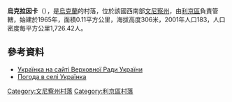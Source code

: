 {{coord|49|17|38|N|28|0|48|E|scale:30000|display=title}}

'''烏克拉因卡'''（{{lang-uk|Українка}}），是[[烏克蘭|烏克蘭]]的村落，位於該國西南部[[文尼察州|文尼察州]]，由[[利京區|利京區]]負責管轄，始建於1965年，面積0.11平方公里，海拔高度306米，2001年人口183，人口密度每平方公里1,726.42人。

==參考資料==
* [http://w1.c1.rada.gov.ua/pls/z7502/A005?rf7571=2268 Українка на сайті Верховної Ради України]
* [http://weather.in.ua/ua/vinnickaja/26788 Погода в селі Українка] {{Wayback|url=http://weather.in.ua/ua/vinnickaja/26788 |date=20160305192949 }}

[[Category:文尼察州村落|Category:文尼察州村落]]
[[Category:利京區村落|Category:利京區村落]]


{{Vinnytsia-geo-stub}}
